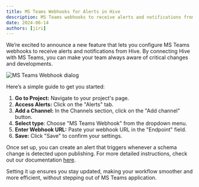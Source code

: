 ```yaml
---
title: MS Teams Webhooks for Alerts in Hive
description: MS Teams webhooks to receive alerts and notifications from Hive.
date: 2024-06-14
authors: [jiri]
---
```


We’re excited to announce a new feature that lets you configure MS Teams webhooks to receive alerts and notifications from Hive.
By connecting Hive with MS Teams, you can make your team always aware of critical changes and developments.

![MS Teams Webhook dialog](/changelog/2024-06-14-ms-teams-webhooks-alerts/project-msteams-alert-full.png)



Here’s a simple guide to get you started:

1. **Go to Project:** Navigate to your project's page.
1. **Access Alerts:** Click on the "Alerts" tab.
1. **Add a Channel:** In the Channels section, click on the "Add channel" button.
1. **Select type**: Choose "MS Teams Webhook" from the dropdown menu.
1. **Enter Webhook URL:** Paste your webhook URL in the "Endpoint" field.
1. **Save:** Click "Save" to confirm your settings.

Once set up, you can create an alert that triggers whenever a schema change is detected upon publishing. For more detailed instructions, check out our documentation [here](/docs/management/projects#ms-teams-webhook).

Setting it up ensures you stay updated, making your workflow smoother and more efficient, without stepping out of MS Teams application.
